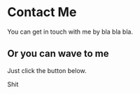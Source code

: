 
# Contact Me

You can get in touch with me 
by bla bla bla.

## Or you can wave to me

Just click the button below.

<Wave />

Shit